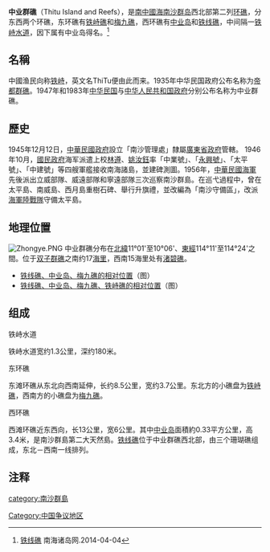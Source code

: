 {{Infobox Disputed Islands
| plural =
| name = 中業群礁
| image name = Thitu Island & Reefs, Spratly Islands.png
| image caption =
| image size = 300px
| locator map = {{南海诸岛及周边}}
| map_custom = yes
| native name =
| native name link =
| other_names =
| location = [[南沙群島|南沙群島]]
| coordinates = {{Coord|11|03|00|N|114|17|00|E|display=inline,title}}
| archipelago =
| total islands =
| major islands =
| area = {{convert|0.33|km2|mi2}}
| length =
| width =
| coastline =
| highest mount =
| elevation = {{convert|3.4|m|ft}}
| country = 菲律賓
| country admin divisions title = [[描籠涯|村]]
| country admin divisions = [[巴拉望省|巴拉望省]][[卡拉揚市|卡拉揚市]]派格阿薩村
| country claim = ROC
| country claim divisions title = [[区_(中华民国)|区]]
| country claim divisions = [[高雄市|高雄市]][[旗津区|旗津区]]
| country 1 claim = PRC
| country 1 claim divisions title = [[地级行政区|市]]
| country 1 claim divisions = [[海南省|海南省]][[三沙市|三沙市]]
| country 2 claim = 越南
| country 2 claim divisions title = [[县|县]]
| country 2 claim divisions =[[庆和省|庆和省]][[长沙岛县|长沙岛县]]
| population = 78
| population as of = 2012年
| density =
| ethnic groups =
| additional info =
}}

'''中业群礁'''（Thitu Island and Reefs），是[[南中國海|南中國海]][[南沙群岛|南沙群岛]]西北部第二列[[环礁|环礁]]，分东西两个环礁，东环礁有[[铁峙礁|铁峙礁]]和[[梅九礁|梅九礁]]，西环礁有[[中业岛|中业岛]]和[[铁线礁|铁线礁]]，中间隔一[[铁峙水道|铁峙水道]]，因下属有中业岛得名。<ref>[http://www.unanhai.com/a/nanshaqundao/2012/0328/tiexianjiao.html 铁线礁] {{Wayback|url=http://www.unanhai.com/a/nanshaqundao/2012/0328/tiexianjiao.html |date=20161130014454 }}南海诸岛网.2014-04-04</ref>
==名稱==
中國渔民向称[[铁峙|铁峙]]，英文名ThiTu便由此而来。1935年中华民国政府公布名称为[[帝都群礁|帝都群礁]]。1947年和1983年[[中华民国政府|中华民国]]与[[中华人民共和国政府|中华人民共和国政府]]分别公布名称为中业群礁。
==歷史==
1945年12月12日，[[中華民國政府|中華民國政府]]設立「南沙管理處」隸屬[[廣東省政府|廣東省政府]]管轄。 1946年10月，[[國民政府|國民政府]]海军派遣上校[[林遵|林遵]]、[[姚汝鈺|姚汝鈺]]率「中業號」、「[[永興號巡邏艦|永興號]]」、「太平號」、「中建號」等四艘軍艦接收南海諸島，並建碑測圖。1956年，[[中華民國海軍|中華民國海軍]]先後派出立威部隊、威遠部隊和寧遠部隊三次巡察南沙群島。在巡弋過程中，曾在太平島、南威島、西月島重樹石碑、舉行升旗禮，並改編為「南沙守備區」，改派[[海軍陸戰隊|海軍陸戰隊]]守備太平島。

==地理位置==
[[File:Zhongye.PNG|thumb]]
中业群礁分布在[[北緯|北緯]]11°01'至10°06'、[[東經|東經]]114°11'至114°24'之間。位于[[双子群礁|双子群礁]]之南约17[[海里|海里]]，西南15海里处有[[渚碧礁|渚碧礁]]。
*[http://www.unanhai.com/wxdt/mjj.jpg 铁线礁、中业岛、梅九礁的相对位置]{{Wayback|url=http://www.unanhai.com/wxdt/mjj.jpg |date=20161130014645 }}（图）
*[https://web.archive.org/web/20160610094603/http://img.meyet.com/forum/201207/14/091940cwxpvjjk303yvy0n.jpg 铁线礁、中业岛、梅九礁、铁峙礁的相对位置]（图）
==组成==
;铁峙水道
铁峙水道宽约1.3公里，深约180米。
;东环礁
{{see also|铁峙礁|梅九礁}}
东滩环礁从东北向西南延伸，长约8.5公里，宽约3.7公里。东北方的小礁盘为[[铁峙礁|铁峙礁]]，西南方的小礁盘为[[梅九礁|梅九礁]]。
;西环礁
{{see also|中业岛|铁线礁}}
西滩环礁近东西向，长13公里，宽6公里。其中[[中业岛|中业岛]]面積約0.33平方公里，高3.4米，是南沙群島第二大天然島。[[铁线礁|铁线礁]]位于中业群礁西北部，由三个珊瑚礁组成，东北－西南一线排列。

== 注释 ==

{{Reflist|25em}}
{{南海诸岛}}
{{太平洋島嶼|nocat}}
[[Category:中国争议地区|Category:中国争议地区]]
[[category:南沙群島|category:南沙群島]]
